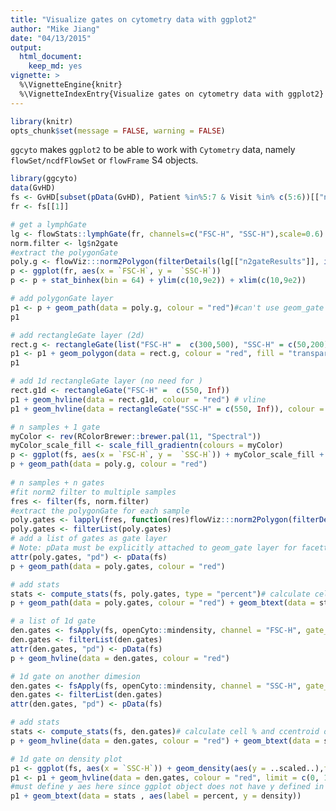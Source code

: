 ```yaml
---
title: "Visualize gates on cytometry data with ggplot2"
author: "Mike Jiang"
date: "04/13/2015"
output:
  html_document:
    keep_md: yes
vignette: >    
  %\VignetteEngine{knitr}
  %\VignetteIndexEntry{Visualize gates on cytometry data with ggplot2}        
---
```


```r
library(knitr)
opts_chunk$set(message = FALSE, warning = FALSE)
```

`ggcyto` makes `ggplot2` to be able to work with `Cytometry` data, namely `flowSet/ncdfFlowSet` or `flowFrame` S4 objects.


```r
library(ggcyto)
data(GvHD)
fs <- GvHD[subset(pData(GvHD), Patient %in%5:7 & Visit %in% c(5:6))[["name"]]]
fr <- fs[[1]]
```

```r
# get a lymphGate
lg <- flowStats::lymphGate(fr, channels=c("FSC-H", "SSC-H"),scale=0.6)
norm.filter <- lg$n2gate
#extract the polygonGate
poly.g <- flowViz:::norm2Polygon(filterDetails(lg[["n2gateResults"]], identifier(norm.filter)))
p <- ggplot(fr, aes(x = `FSC-H`, y =  `SSC-H`))
p <- p + stat_binhex(bin = 64) + ylim(c(10,9e2)) + xlim(c(10,9e2))   

# add polygonGate layer
p1 <- p + geom_path(data = poly.g, colour = "red")#can't use geom_gate since it is specialized layer to be used with ggcyto wrapper
p1

# add rectangleGate layer (2d)
rect.g <- rectangleGate(list("FSC-H" =  c(300,500), "SSC-H" = c(50,200)))
p1 <- p1 + geom_polygon(data = rect.g, colour = "red", fill = "transparent")
p1

# add 1d rectangleGate layer (no need for )
rect.g1d <- rectangleGate("FSC-H" =  c(550, Inf))
p1 + geom_hvline(data = rect.g1d, colour = "red") # vline
p1 + geom_hvline(data = rectangleGate("SSC-H" = c(550, Inf)), colour = "red") #hline

# n samples + 1 gate
myColor <- rev(RColorBrewer::brewer.pal(11, "Spectral"))
myColor_scale_fill <- scale_fill_gradientn(colours = myColor)
p <- ggplot(fs, aes(x = `FSC-H`, y =  `SSC-H`)) + myColor_scale_fill + stat_binhex(bin = 64) + ylim(c(10,9e2)) + xlim(c(10,9e2)) + facet_wrap(~name)    
p + geom_path(data = poly.g, colour = "red")
    
# n samples + n gates
#fit norm2 filter to multiple samples
fres <- filter(fs, norm.filter)
#extract the polygonGate for each sample
poly.gates <- lapply(fres, function(res)flowViz:::norm2Polygon(filterDetails(res, "defaultLymphGate")))
poly.gates <- filterList(poly.gates)
# add a list of gates as gate layer
# Note: pData must be explicitly attached to geom_gate layer for facetting
attr(poly.gates, "pd") <- pData(fs)
p + geom_path(data = poly.gates, colour = "red")

# add stats
stats <- compute_stats(fs, poly.gates, type = "percent")# calculate cell % and ccentroid of the gates
p + geom_path(data = poly.gates, colour = "red") + geom_btext(data = stats , aes(label = percent))

# a list of 1d gate
den.gates <- fsApply(fs, openCyto::mindensity, channel = "FSC-H", gate_range = c(100, 300), adjust = 1)
den.gates <- filterList(den.gates)
attr(den.gates, "pd") <- pData(fs)
p + geom_hvline(data = den.gates, colour = "red")

# 1d gate on another dimesion
den.gates <- fsApply(fs, openCyto::mindensity, channel = "SSC-H", gate_range = c(100, 500), adjust = 1)
den.gates <- filterList(den.gates)
attr(den.gates, "pd") <- pData(fs)

# add stats
stats <- compute_stats(fs, den.gates)# calculate cell % and ccentroid of the gates
p + geom_hvline(data = den.gates, colour = "red") + geom_btext(data = stats , aes(label = percent), bgfill = "yellow")

# 1d gate on density plot
p1 <- ggplot(fs, aes(x = `SSC-H`)) + geom_density(aes(y = ..scaled..),fill = "black") + facet_wrap(~name) 
p1 <- p1 + geom_hvline(data = den.gates, colour = "red", limit = c(0, 1e3)) 
#must define y aes here since ggplot object does not have y defined in aes
p1 + geom_btext(data = stats , aes(label = percent, y = density))

```



